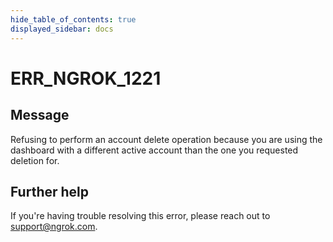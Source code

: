 ```yaml
---
hide_table_of_contents: true
displayed_sidebar: docs
---
```



# ERR_NGROK_1221

## Message

Refusing to perform an account delete operation because you are using the dashboard with a different active account than the one you requested deletion for.

<ErrorDetails error="err_ngrok_1221" />

## Further help

If you're having trouble resolving this error, please reach out to [support@ngrok.com](mailto:support@ngrok.com?subject=Help%20with%20ERR_NGROK_1221).
